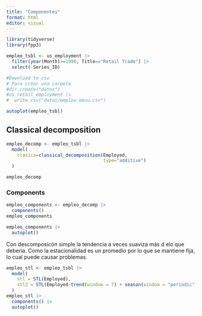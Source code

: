 ```yaml
---
title: "Componentes"
format: html
editor: visual
---
```


```r
library(tidyverse)
library(fpp3)
```


```r
empleo_tsbl <- us_employment |> 
  filter(year(Month)>=1990, Title=="Retail Trade") |> 
  select(-Series_ID)

#Download to csv
# Para crear una carpeta
#dir.create("datos")
#us_retail_employment |> 
#  write_csv("datos/empleo_eeuu.csv")
```

```r
autoplot(empleo_tsbl)
```


## Classical decomposition
```r
empleo_decomp <- empleo_tsbl |> 
  model(
    clasica=classical_decomposition(Employed,
                                    type="additive")
  )

empleo_decomp
```

### Components

```r
empleo_components <- empleo_decomp |> 
  components()
empleo_components

empleo_components |> 
  autoplot()
```

Con descomposicón simple la tendencia a veces suaviza más d elo que debería. Como la estacionalidad es un promedio por lo que se mantiene fija, lo cual puede causar problemas.

```r
empleo_stl <- empleo_tsbl |>
  model(
    stl = STL(Employed),
    stl2 = STL(Employed~trend(window = 7) + season(window = "periodic"))
  )
empleo_stl |> 
  components() |> 
  autoplot()
```



